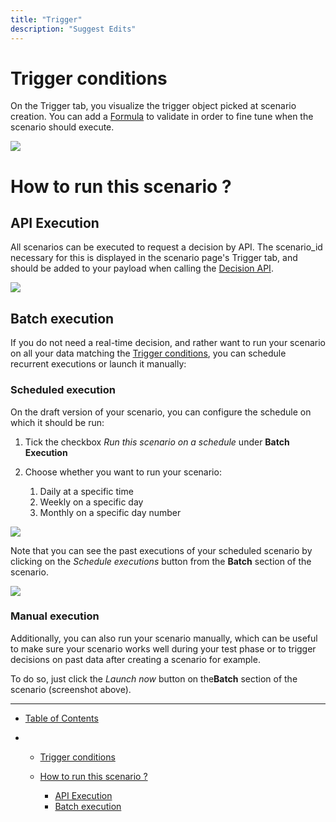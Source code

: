 ```yaml
---
title: "Trigger"
description: "Suggest Edits"
---
```


# Trigger conditions

On the Trigger tab, you visualize the trigger object picked at scenario creation. You can add a [Formula](/docs/formula) to validate in order to fine tune when the scenario should execute.

<Frame caption="Trigger formula example">
  <img src="/images/docs/aee819d2cc1799d81df28a61a17e4289036e9399ec6edf3ce65416a2fa7d2e72-image.png" />
</Frame>

# How to run this scenario ?

## API Execution

All scenarios can be executed to request a decision by API. The scenario\_id necessary for this is displayed in the scenario page's Trigger tab, and should be added to your payload when calling the [Decision API](/reference/post_decisions).

![](/images/docs/6cbdb331034068a8c2f4c2a0a10276472ee2f48940d014072f5665f75c2cb239-Get_scenario_ID.png)

## Batch execution

If you do not need a real-time decision, and rather want to run your scenario on all your data matching the [Trigger conditions](#trigger-conditions), you can schedule recurrent executions or launch it manually:

### Scheduled execution

On the draft version of your scenario, you can configure the schedule on which it should be run:

1. Tick the checkbox *Run this scenario on a schedule* under **Batch Execution**

2. Choose whether you want to run your scenario:

   1. Daily at a specific time
   2. Weekly on a specific day
   3. Monthly on a specific day number

<Frame caption="Set the schedule of your recurrent executions">
  <img src="/images/docs/cb6fedcab2872309f28174ac7fed0a9a58badf2c83186d538cb5e3c5985330e2-image.png" />
</Frame>

Note that you can see the past executions of your scheduled scenario by clicking on the *Schedule executions* button from the **Batch** section of the scenario.

<Frame caption="See your scenario's past executions">
  <img src="/images/docs/7a6b5a98b79500b6d3ebd0a9fc28f75eb3c0cbed86fe1f57dd6aa5e3f4d6a757-image.png" />
</Frame>

### Manual execution

Additionally, you can also run your scenario manually, which can be useful to make sure your scenario works well during your test phase or to trigger decisions on past data after creating a scenario for example.

To do so, just click the *Launch now* button on the**Batch** section of the scenario (screenshot above).

***

* [Table of Contents](#)

* * [Trigger conditions](#trigger-conditions)

  * [How to run this scenario ?](#how-to-run-this-scenario-)

    * [API Execution](#api-execution)
    * [Batch execution](#batch-execution)
